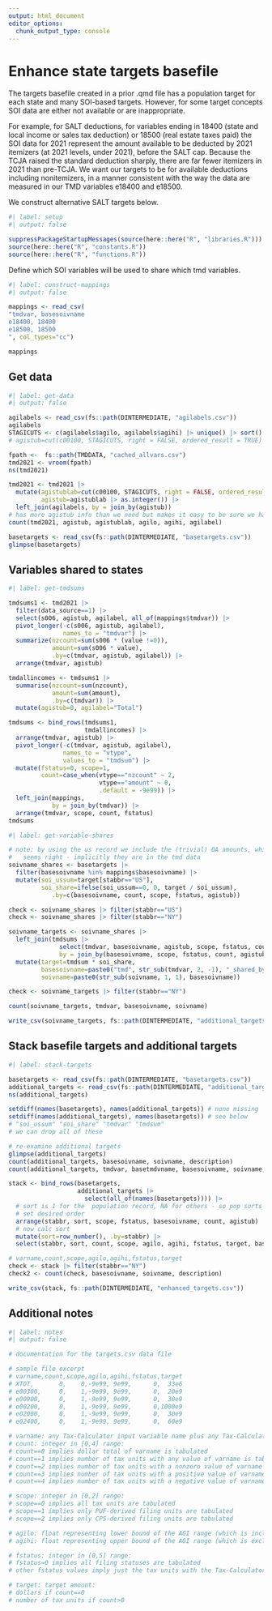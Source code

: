```yaml
---
output: html_document
editor_options: 
  chunk_output_type: console
---
```


# Enhance state targets basefile

The targets basefile created in a prior .qmd file has a population target for each state and many SOI-based targets. However, for some target concepts SOI data are either not available or are inappropriate. 

For example, for SALT deductions, for variables ending in 18400 (state and local income or sales tax deduction) or 18500 (real estate taxes paid) the SOI data for 2021 represent the amount available to be deducted by 2021 itemizers (at 2021 levels, under 2021), before the SALT cap. Because the TCJA raised the standard deduction sharply, there are far fewer itemizers in 2021 than pre-TCJA. We want our targets to be for available deductions including nonitemizers, in a manner consistent with the way the data are measured in our TMD variables e18400 and e18500.

We construct alternative SALT targets below.


```r
#| label: setup
#| output: false

suppressPackageStartupMessages(source(here::here("R", "libraries.R")))
source(here::here("R", "constants.R"))
source(here::here("R", "functions.R"))

```


Define which SOI variables will be used to share which tmd variables.

```r
#| label: construct-mappings
#| output: false

mappings <- read_csv(
"tmdvar, basesoivname
e18400, 18400
e18500, 18500
", col_types="cc")

mappings

```



## Get data

```r
#| label: get-data
#| output: false

agilabels <- read_csv(fs::path(DINTERMEDIATE, "agilabels.csv"))
agilabels
STAGICUTS <- c(agilabels$agilo, agilabels$agihi) |> unique() |> sort()
# agistub=cut(c00100, STAGICUTS, right = FALSE, ordered_result = TRUE) |> as.integer()

fpath <-  fs::path(TMDDATA, "cached_allvars.csv")
tmd2021 <- vroom(fpath)
ns(tmd2021)

tmd2021 <- tmd2021 |> 
  mutate(agistublab=cut(c00100, STAGICUTS, right = FALSE, ordered_result = TRUE),
         agistub=agistublab |> as.integer()) |> 
  left_join(agilabels, by = join_by(agistub))
# has more agistub info than we need but makes it easy to be sure we have the right stubs
count(tmd2021, agistub, agistublab, agilo, agihi, agilabel)

basetargets <- read_csv(fs::path(DINTERMEDIATE, "basetargets.csv"))
glimpse(basetargets)

```

## Variables shared to states

```r
#| label: get-tmdsums

tmdsums1 <- tmd2021 |> 
  filter(data_source==1) |> 
  select(s006, agistub, agilabel, all_of(mappings$tmdvar)) |> 
  pivot_longer(-c(s006, agistub, agilabel),
               names_to = "tmdvar") |> 
  summarize(nzcount=sum(s006 * (value !=0)),
            amount=sum(s006 * value),
            .by=c(tmdvar, agistub, agilabel)) |> 
  arrange(tmdvar, agistub)

tmdallincomes <- tmdsums1 |> 
  summarise(nzcount=sum(nzcount),
            amount=sum(amount),
            .by=c(tmdvar)) |> 
  mutate(agistub=0, agilabel="Total")

tmdsums <- bind_rows(tmdsums1,
                     tmdallincomes) |> 
  arrange(tmdvar, agistub) |> 
  pivot_longer(-c(tmdvar, agistub, agilabel),
               names_to = "vtype",
               values_to = "tmdsum") |>
  mutate(fstatus=0, scope=1, 
         count=case_when(vtype=="nzcount" ~ 2,
                         vtype=="amount" ~ 0,
                         .default = -9e99)) |> 
  left_join(mappings, 
            by = join_by(tmdvar)) |> 
  arrange(tmdvar, scope, count, fstatus)
tmdsums

```


```r
#| label: get-variable-shares

# note: by using the us record we include the (trivial) OA amounts, which 
#   seems right - implicitly they are in the tmd data
soivname_shares <- basetargets |> 
  filter(basesoivname %in% mappings$basesoivname) |> 
  mutate(soi_ussum=target[stabbr=="US"],
         soi_share=ifelse(soi_ussum==0, 0, target / soi_ussum),
            .by=c(basesoivname, count, scope, fstatus, agistub))

check <- soivname_shares |> filter(stabbr=="US")
check <- soivname_shares |> filter(stabbr=="NY")

soivname_targets <- soivname_shares |> 
  left_join(tmdsums |> 
              select(tmdvar, basesoivname, agistub, scope, fstatus, count, tmdsum),
              by = join_by(basesoivname, scope, fstatus, count, agistub)) |> 
  mutate(target=tmdsum * soi_share,
         basesoivname=paste0("tmd", str_sub(tmdvar, 2, -1), "_shared_by_soi", basesoivname),
         soivname=paste0(str_sub(soivname, 1, 1), basesoivname))

check <- soivname_targets |> filter(stabbr=="NY")

count(soivname_targets, tmdvar, basesoivname, soivname)

write_csv(soivname_targets, fs::path(DINTERMEDIATE, "additional_targets.csv"))

```

## Stack basefile targets and additional targets

```r
#| label: stack-targets

basetargets <- read_csv(fs::path(DINTERMEDIATE, "basetargets.csv"))
additional_targets <- read_csv(fs::path(DINTERMEDIATE, "additional_targets.csv"))
ns(additional_targets)

setdiff(names(basetargets), names(additional_targets)) # none missing
setdiff(names(additional_targets), names(basetargets)) # see below
# "soi_ussum" "soi_share" "tmdvar" "tmdsum"
# we can drop all of these

# re-examine additional targets
glimpse(additional_targets)
count(additional_targets, basesoivname, soivname, description)
count(additional_targets, tmdvar, basetmdvname, basesoivname, soivname, description)

stack <- bind_rows(basetargets, 
                   additional_targets |> 
                     select(all_of(names(basetargets)))) |> 
  # sort is 1 for the  population record, NA for others - so pop sorts first
  # set desired order
  arrange(stabbr, sort, scope, fstatus, basesoivname, count, agistub) |> 
  # now calc sort
  mutate(sort=row_number(), .by=stabbr) |> 
  select(stabbr, sort, count, scope, agilo, agihi, fstatus, target, basesoivname, soivname, description, agistub, agilabel)

# varname,count,scope,agilo,agihi,fstatus,target
check <- stack |> filter(stabbr=="NY")
check2 <- count(check, basesoivname, soivname, description)

write_csv(stack, fs::path(DINTERMEDIATE, "enhanced_targets.csv"))

```



## Additional notes

```r
#| label: notes
#| output: false

# documentation for the targets.csv data file

# sample file excerpt
# varname,count,scope,agilo,agihi,fstatus,target
# XTOT,       0,    0,-9e99, 9e99,      0,  33e6
# e00300,     0,    1,-9e99, 9e99,      0,  20e9
# e00900,     0,    1,-9e99, 9e99,      0,  30e9
# e00200,     0,    1,-9e99, 9e99,      0,1000e9
# e02000,     0,    1,-9e99, 9e99,      0,  30e9
# e02400,     0,    1,-9e99, 9e99,      0,  60e9

# varname: any Tax-Calculator input variable name plus any Tax-Calculator calculated variable in the list of cached variables in the tmd/storage/__init__.py file
# count: integer in [0,4] range:
# count==0 implies dollar total of varname is tabulated
# count==1 implies number of tax units with any value of varname is tabulated
# count==2 implies number of tax units with a nonzero value of varname is tabulated
# count==3 implies number of tax units with a positive value of varname is tabulated
# count==4 implies number of tax units with a negative value of varname is tabulated

# scope: integer in [0,2] range:
# scope==0 implies all tax units are tabulated
# scope==1 implies only PUF-derived filing units are tabulated
# scope==2 implies only CPS-derived filing units are tabulated

# agilo: float representing lower bound of the AGI range (which is included in the range) that is tabulated.
# agihi: float representing upper bound of the AGI range (which is excluded from the range) that is tabulated.

# fstatus: integer in [0,5] range:
# fstatus=0 implies all filing statuses are tabulated
# other fstatus values imply just the tax units with the Tax-Calculator MARS variable equal to fstatus are included in the tabulation

# target: target amount:
# dollars if count==0
# number of tax units if count>0

```
